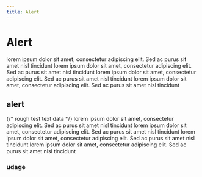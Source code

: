```yaml
---
title: Alert 
---
```


# Alert
lorem ipsum dolor sit amet, consectetur adipiscing elit. Sed ac purus sit amet nisl
tincidunt
lorem ipsum dolor sit amet, consectetur adipiscing elit. Sed ac purus sit amet nisl
tincidunt
lorem ipsum dolor sit amet, consectetur adipiscing elit. Sed ac purus sit amet nisl
tincidunt
lorem ipsum dolor sit amet, consectetur adipiscing elit. Sed ac purus sit amet nisl
tincidunt

## alert

{/* rough test text data */}
lorem ipsum dolor sit amet, consectetur adipiscing elit. Sed ac purus sit amet nisl
tincidunt
lorem ipsum dolor sit amet, consectetur adipiscing elit. Sed ac purus sit amet nisl
tincidunt
lorem ipsum dolor sit amet, consectetur adipiscing elit. Sed ac purus sit amet nisl
tincidunt
lorem ipsum dolor sit amet, consectetur adipiscing elit. Sed ac purus sit amet nisl
tincidunt

### udage

